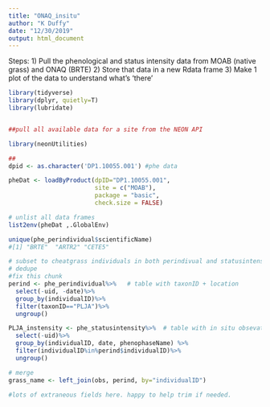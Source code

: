 ```yaml
---
title: "ONAQ_insitu"
author: "K Duffy"
date: "12/30/2019"
output: html_document
---
```

Steps: 
1) Pull the phenological and status intensity data from MOAB (native grass) and ONAQ (BRTE)
2) Store that data in a new Rdata frame
3) Make 1 plot of the data to understand what's 'there'



```r
library(tidyverse)
library(dplyr, quietly=T)
library(lubridate)


##pull all available data for a site from the NEON API

library(neonUtilities)
```
```r

## 
dpid <- as.character('DP1.10055.001') #phe data

pheDat <- loadByProduct(dpID="DP1.10055.001",
                        site = c("MOAB"),
                        package = "basic",
                        check.size = FALSE)

# unlist all data frames
list2env(pheDat ,.GlobalEnv)

unique(phe_perindividual$scientificName)
#[1] "BRTE"  "ARTR2" "CETE5"
```

```r
# subset to cheatgrass individuals in both perindivual and statusintenstiy datasets
# dedupe
#fix this chunk
perind <- phe_perindividual%>%   # table with taxonID + location 
  select(-uid, -date)%>% 
  group_by(individualID)%>% 
  filter(taxonID=="PLJA")%>%
  ungroup()
```
```r
PLJA_instensity <- phe_statusintensity%>%  # table with in situ obsevations
  select(-uid)%>%
  group_by(individualID, date, phenophaseName) %>%
  filter(individualID%in%perind$individualID)%>%
  ungroup()
```

```r
# merge
grass_name <- left_join(obs, perind, by="individualID")

#lots of extraneous fields here. happy to help trim if needed. 
```